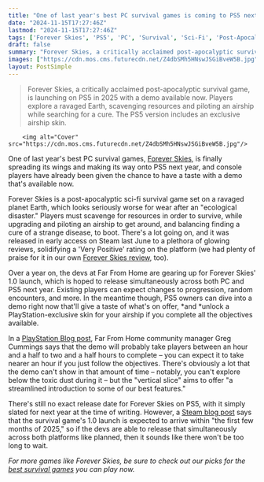 ```yaml
---
title: "One of last year's best PC survival games is coming to PS5 next year, and now it's got a 2-hour demo"
date: "2024-11-15T17:27:46Z"
lastmod: "2024-11-15T17:27:46Z"
tags: ['Forever Skies', 'PS5', 'PC', 'Survival', 'Sci-Fi', 'Post-Apocalyptic']
draft: false
summary: "Forever Skies, a critically acclaimed post-apocalyptic survival game, is launching on PS5 in 2025 with a demo available now.  Players explore a ravaged Earth, scavenging resources and piloting an airship while searching for a cure. The PS5 version includes an exclusive airship skin."
images: ["https://cdn.mos.cms.futurecdn.net/Z4dbSMh5HNswJSGiBveW5B.jpg"]
layout: PostSimple
---
```

> Forever Skies, a critically acclaimed post-apocalyptic survival game, is launching on PS5 in 2025 with a demo available now.  Players explore a ravaged Earth, scavenging resources and piloting an airship while searching for a cure. The PS5 version includes an exclusive airship skin.


        <img alt="Cover" src="https://cdn.mos.cms.futurecdn.net/Z4dbSMh5HNswJSGiBveW5B.jpg"/>
        
One of last year's best PC survival games, [Forever Skies](https://www.gamesradar.com/the-hottest-new-survival-game-on-steam-has-big-subnautica-energy-except-youre-scavenging-the-sky-instead-of-the-sea/), is finally spreading its wings and making its way onto PS5 next year, and console players have already been given the chance to have a taste with a demo that's available now.

Forever Skies is a post-apocalyptic sci-fi survival game set on a ravaged planet Earth, which looks seriously worse for wear after an "ecological disaster." Players must scavenge for resources in order to survive, while upgrading and piloting an airship to get around, and balancing finding a cure of a strange disease, to boot. There's a lot going on, and it was released in early access on Steam last June to a plethora of glowing reviews, solidifying a 'Very Positive' rating on the platform (we had plenty of praise for it in our own [<u>Forever Skies review</u>](https://www.gamesradar.com/forever-skies-review/), too). 

Over a year on, the devs at Far From Home are gearing up for Forever Skies' 1.0 launch, which is hoped to release simultaneously across both PC and PS5 next year. Existing players can expect changes to progression, random encounters, and more. In the meantime though, PS5 owners can dive into a demo right now that'll give a taste of what's on offer, *and *unlock a PlayStation-exclusive skin for your airship if you complete all the objectives available. 

In a [<u>PlayStation Blog post</u>](https://blog.playstation.com/2024/11/12/forever-skies-ps5-demo-out-today/), Far From Home community manager Greg Cummings says that the demo will probably take players between an hour and a half to two and a half hours to complete – you can expect it to take nearer an hour if you just follow the objectives. There's obviously a lot that the demo can't show in that amount of time – notably, you can't explore below the toxic dust during it – but the "vertical slice" aims to offer "a streamlined introduction to some of our best features."

There's still no exact release date for Forever Skies on PS5, with it simply slated for next year at the time of writing. However, a [<u>Steam blog post</u>](https://store.steampowered.com/news/app/1641960/view/4505380324428152777?l=english) says that the survival game's 1.0 launch is expected to arrive within "the first few months of 2025," so if the devs are able to release that simultaneously across both platforms like planned, then it sounds like there won't be too long to wait. 

*For more games like Forever Skies, be sure to check out our picks for the *[<u><em>best survival games</em></u>](https://www.gamesradar.com/best-survival-games/)* you can play now.*
        